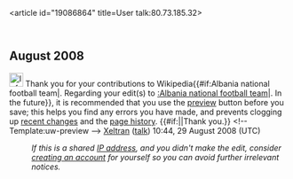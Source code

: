 <article id="19086864" title=User talk:80.73.185.32>
	<talkpage id="19086864" title="User talk:80.73.185.32">


== August 2008 ==
[[Image:Information.svg|25px]] Thank you for your contributions to Wikipedia{{#if:Albania national football team|. Regarding your edit(s) to [[:Albania national football team]]|. In the future}}, it is recommended that you use the [[Help:Show preview|preview]] button before you save; this helps you find any errors you have made, and prevents clogging up [[Special:Recentchanges|recent changes]] and the [[Wikipedia:page history|page history]]. {{#if:|{{{2}}}|Thank you.}} &lt;!-- Template:uw-preview --&gt; [[User:Xeltran|Xeltran]] ([[User talk:Xeltran|talk]]) 10:44, 29 August 2008 (UTC)
:''If this is a shared [[IP address]], and you didn't make the edit, consider [[Wikipedia:Why create an account?|creating an account]] for yourself so you can avoid further irrelevant notices.''
	</talkpage>
</article>